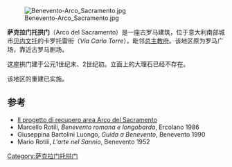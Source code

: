 {{coord|41|7|51.72|N|14|46|25.07|E|type:landmark_region:IT|display=title}}
[[File:Benevento-Arco_Sacramento.jpg|thumb]]

'''萨克拉门托拱门'''（Arco del Sacramento）是一座古罗马建筑，位于意大利南部城市[[贝内文托|贝内文托]]的卡罗托雷街（''Via Carlo Torre''），毗邻[[总主教府_(贝内文托)|总主教府]]。该地区原为罗马广场，靠近古罗马剧场。

这座拱门建于公元1世纪末、2世纪初。立面上的大理石已经不存在。 

该地区的重建已实施。

==参考==
*[https://web.archive.org/web/20141211002957/http://europaconcorsi.com/projects/150841-Recupero-area-Arco-del-Sacramento Il progetto di recupero area Arco del Sacramento]
*Marcello Rotili, ''Benevento romana e longobarda'', Ercolano 1986
*Giuseppina Bartolini Luongo, ''Guida a Benevento'', Benevento 1990
*Mario Rotili, ''L'arte nel Sannio'', Benevento 1952
[[Category:萨克拉门托拱门|Category:萨克拉门托拱门]]